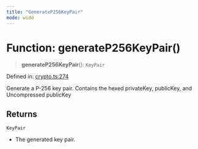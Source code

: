 ```yaml
---
title: "GenerateP256KeyPair"
mode: wide
---
```

  
# Function: generateP256KeyPair()

> **generateP256KeyPair**(): `KeyPair`

Defined in: [crypto.ts:274](https://github.com/tkhq/sdk/blob/main/packages/crypto/src/crypto.ts#L274)

Generate a P-256 key pair. Contains the hexed privateKey, publicKey, and Uncompressed publicKey

## Returns

`KeyPair`

- The generated key pair.
